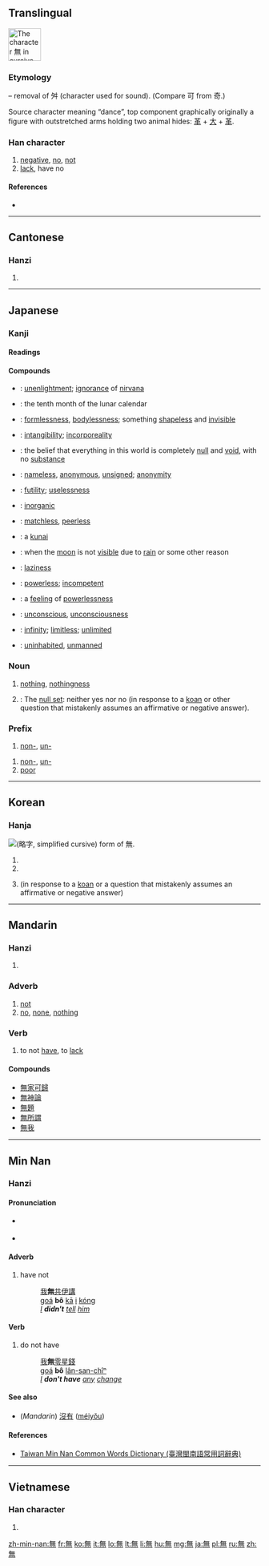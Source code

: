 ==Translingual==
{{stroke order|type=cursive}}
{{zh-hanzi-box|[[无]]|無}}
[[Image:無-still.svg|right|frame|65px|The character 無 in cursive script.]]
{{wikipedia}}

===Etymology===
{{Han simp|舞|f=舛|t=&nbsp;}} – removal of 舛 (character used for sound). (Compare 可 from 奇.)

Source character meaning “dance”, top component graphically originally a figure with outstretched arms holding two animal hides: [[革]] + [[大]] + [[革]].

{{Han etyl}}

===Han character===
{{Han char|rn=86|rad=火|as=08|sn=12|four=8033<sub>1</sub>|canj=人廿火 (OTF)}}

# [[negative]], [[no]], [[not]]
# [[lack]], have no

====References====
* {{Han ref|kx=0673.260|dkj=19113|dj=1081.240|hdz=32211.150|uh=7121|ud=28961|bh=B54C|bd=46412}}

----

==Cantonese==

===Hanzi===
{{yue-hanzi|jyut=mou4|y=mou4|sim=无}}

# {{defn|lang=yue|sort=火08}}

----

==Japanese==

===Kanji===
{{ja-kanji|grade=4|rs=火08}}

====Readings====
{{ja-readings
|on=[[む]] (mu), [[ぶ]] (bu)
|kun=[[ない]] (nai), [[なかれ]] (nakare)
}}

====Compounds====
{{der-top|Compounds}}
* {{l|ja|無明|tr=[[むみょう]], ''[[mumyō]]''}}: [[unenlightment]]; [[ignorance]] of [[nirvana]]
* {{l|ja|神無月|tr=[[かんなづき]], ''[[kan'nazuki]]''}}: {{qualifier|archaic}} the tenth month of the lunar calendar
* {{l|ja|無形|tr=[[むぎょう]], ''[[mugyō]]''}}: [[formlessness]], [[bodylessness]]; something [[shapeless]] and [[invisible]]
* {{l|ja|無形|tr=[[むけい]], ''[[mukei]]''}}: [[intangibility]]; [[incorporeality]]
* {{l|ja|無見|tr=[[むけん]], ''[[muken]]''}}: the belief that everything in this world is completely [[null]] and [[void]], with no [[substance]]
* {{l|ja|無名|tr=[[むめい]], ''[[mumei]]''}}: [[nameless]], [[anonymous]], [[unsigned]]; [[anonymity]]
* {{l|ja|無用|tr=[[むよう]], ''[[muyō]]''}}: [[futility]]; [[uselessness]]
* {{l|ja|無機|tr=[[むき]], ''[[muki]]''}}: [[inorganic]]
{{der-mid}}
* {{l|ja|無双|tr=[[むそう]], ''[[musō]]''}}: [[matchless]], [[peerless]]
* {{l|ja|苦無|tr=[[くない]], ''[[kunai]]''}}: a [[kunai#Japanese|kunai]]
* {{l|ja|無月|tr=[[むげつ]], ''[[mugetsu]]''}}: when the [[moon]] is not [[visible]] due to [[rain]] or some other reason
* {{l|ja|無精|tr=[[ぶしょう]], ''[[bushō]]''}}: [[laziness]]
* {{l|ja|無力|tr=[[むりょく]], ''[[muryoku]]''}}: [[powerless]]; [[incompetent]]
* {{l|ja|無力感|tr=[[むりょくかん]], ''[[muryokukan]]''}}: a [[feeling]] of [[powerlessness]]
* {{l|ja|無意識|tr=[[むいしき]], ''[[muishiki]]''}}: [[unconscious]], [[unconsciousness]]
* {{l|ja|無限|tr=[[むげん]], ''[[mugen]]''}}: [[infinity]]; [[limitless]]; [[unlimited]]
* {{l|ja|無人|tr=[[ぶにん]], ''[[bunin]]''; [[むにん]], ''[[munin]]''; [[むじん]], ''[[mujin]]''}}: [[uninhabited]], [[unmanned]]
{{bottom}}

===Noun===
{{ja-noun|む}}

# [[nothing]], [[nothingness]]
# {{context|Buddhism|lang=ja|sort=む}}: The [[null set]]: neither yes nor no (in response to a [[koan]] or other question that mistakenly assumes an affirmative or negative answer).

===Prefix===
{{ja-pos|む|prefix}}

# [[non-]], [[un-]]

{{ja-pos|ぶ|prefix}}

# [[non-]], [[un-]]
# [[poor]]

----

==Korean==

===Hanja===
[[File:Eopseul mu yakja.png|thumb|{{w|Yakja}} ([[略字#Korean|略字]], simplified cursive) form of 無.]]
{{ko-hanja|hangeul=무|eumhun=|rv=mu|mr=mu|y=mu}}

# {{ko-inline|무|mu|[[nothing]]}}
# {{ko-inline|무|mu|no}}
# {{context|Buddhism|lang=ko}} {{ko-inline|무|mu|neither yes nor no}} (in response to a [[koan]] or a question that mistakenly assumes an affirmative or negative answer)

----

==Mandarin==

===Hanzi===
{{cmn-hanzi|sim=无|[wú] ([[wu2]])|wg=wu<sup>2</sup>}}

# {{defn|lang=cmn|sort=火08}}

===Adverb===
{{cmn-adv|t|sim=无|pin=wú|pint=wu2}}
# [[not]]
# [[no]], [[none]], [[nothing]]

===Verb===
{{cmn-verb|t|sim=无|pin=wú|pint=wu2}}

# to not [[have]], to [[lack]]

====Compounds====
* [[無家可歸]]
* [[無神論]]
* [[無題]]
* [[無所謂]]
* [[無我]]

----

==Min Nan==

===Hanzi===
{{nan-hanzi|poj=bû (bu<sup>5</sup>), bô (bo<sup>5</sup>)}}

====Pronunciation====
* {{a|Quanzhou}} {{IPA|[ bo˧˥ ]|lang=nan}}
* {{a|Zhangzhou}} {{IPA|[ bə˧˥ ]|lang=nan}}

====Adverb====
{{nan-adv|t|poj=bô|pojt=bo5|tra=無|sim=无|rs=火08}}

# have not
#: [[我]]'''無'''[[共]][[伊]][[講]]
#: [[goá]] '''bô''' [[kā]] [[i]] [[kóng]]
#: ''[[I]] '''didn't''' [[tell]] [[him]]''

====Verb====
{{nan-verb|t|poj=bô|pojt=bo5|tra=無|sim=无|rs=火08}}

# do not have
#: [[我]]'''無'''[[零星錢]]
#: [[goá]] '''bô''' [[lân-san-chîⁿ]]
#: ''[[I]] '''don't have''' [[any]] [[change]]''

====See also====
* (''Mandarin'') [[沒有]] ([[méiyǒu]])

====References====
*[http://twblg.dict.edu.tw/holodict_new/result_detail.jsp?n_no=8589&curpage=5&sample=%E7%84%A1&radiobutton=1&querytarget=1&limit=20&pagenum=10&rowcount=199 Taiwan Min Nan Common Words Dictionary (臺灣閩南語常用詞辭典)]

----

==Vietnamese==

===Han character===
{{vi-hantu|[[vô]], [[mô]], [[thủy]]|rs=火08}}

# {{defn|lang=vi|sort=火08}}

[[zh-min-nan:無]]
[[fr:無]]
[[ko:無]]
[[it:無]]
[[lo:無]]
[[lt:無]]
[[li:無]]
[[hu:無]]
[[mg:無]]
[[ja:無]]
[[pl:無]]
[[ru:無]]
[[zh:無]]